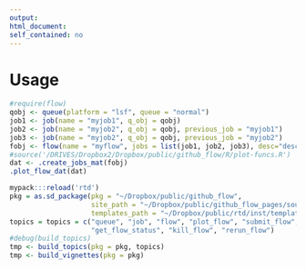 ```yaml
---
output:
html_document:
self_contained: no
---
```

Usage
========================================================


```r
#require(flow)
qobj <- queue(platform = "lsf", queue = "normal")
job1 <- job(name = "myjob1", q_obj = qobj)
job2 <- job(name = "myjob2", q_obj = qobj, previous_job = "myjob1")
job3 <- job(name = "myjob2", q_obj = qobj, previous_job = "myjob2")
fobj <- flow(name = "myflow", jobs = list(job1, job2, job3), desc="description")
#source('/DRIVES/Dropbox2/Dropbox/public/github_flow/R/plot-funcs.R')
dat <- .create_jobs_mat(fobj)
.plot_flow_dat(dat)


```


```r
mypack:::reload('rtd')
pkg = as.sd_package(pkg = "~/Dropbox/public/github_flow",
                    site_path = "~/Dropbox/public/github_flow_pages/source/rd",
                    templates_path = "~/Dropbox/public/rtd/inst/templates")
topics = topics = c("queue", "job", "flow", "plot_flow", "submit_flow", "submit_job",
                    "get_flow_status", "kill_flow", "rerun_flow")
#debug(build_topics)
tmp <- build_topics(pkg = pkg, topics)
tmp <- build_vignettes(pkg = pkg)
```



